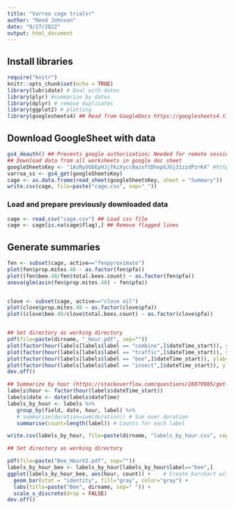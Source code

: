 ```yaml
---
title: "Varroa cage trialsr"
author: "Reed Johnson"
date: "9/27/2022"
output: html_document
---
```


## Install libraries
```r
require("knitr")
knitr::opts_chunk$set(echo = TRUE)
library(lubridate) # Deal with dates
library(plyr) #summarize by dates
library(dplyr) # remove duplicates
library(ggplot2) # plotting
library(googlesheets4) ## Read from GoogleDocs https://googlesheets4.tidyverse.org/
```

## Download GoogleSheet with data
```r
gs4_deauth() ## Prevents google authorization; Needed for remote session (but keys must be used and sheets must be shared to anyone)
## Download data from all worksheets in google doc sheet
googleSheetsKey <- "1AzRyUUbEpHJjfKzXyccBazxftDhepGJGj31zzdPzrK4" #https://docs.google.com/spreadsheets/d/1AzRyUUbEpHJjfKzXyccBazxftDhepGJGj31zzdPzrK4/edit#gid=0
varroa_ss <- gs4_get(googleSheetsKey)
cage <- as.data.frame(read_sheet(googleSheetsKey, sheet = "Summary"))
write.csv(cage, file=paste("cage.csv", sep="_"))
```
### Load and prepare previously downloaded data
```r
cage <- read.csv("cage.csv") ## Load csv file
cage <- cage[is.na(cage$flag),] ## Remove flagged lines
```

## Generate summaries
```r
fen <- subset(cage, active=="fenpyroximate")
plot(fen$prop.mites.48 ~ as.factor(fen$pfa))
plot((fen$bee.48/fen$total.bees.count) ~ as.factor(fen$pfa))
anova(glm(asin(fen$prop.mites.48) ~ fen$pfa))


clove <- subset(cage, active=="clove oil")
plot(clove$prop.mites.48 ~ as.factor(clove$pfa))
plot((clove$bee.48/clove$total.bees.count) ~ as.factor(clove$pfa))


## Set directory as working directory
pdf(file=paste(dirname, "_Hour.pdf", sep=""))
plot(factor(hour(labels[labels$label == "combine",]$dateTime_start)), ylab="Detections per Hour", xlab="Hour", main=paste("Combine", dirname, sep=" "))
plot(factor(hour(labels[labels$label == "traffic",]$dateTime_start)), ylab="Detections per Hour", xlab="Hour", main=paste("Traffic", dirname, sep=" "))
plot(factor(hour(labels[labels$label == "bee",]$dateTime_start)), ylab="Detections per Hour", xlab="Hour", main=paste("Bee", dirname, sep=" "), drop=FALSE)
plot(factor(hour(labels[labels$label == "insect",]$dateTime_start)), ylab="Detections per Hour", xlab="Hour", main=paste("Insect", dirname, sep=" "))
dev.off()

## Summarize by hour (https://stackoverflow.com/questions/28879985/get-aggregate-sum-of-data-by-day-and-hour)
labels$hour <- factor(hour(labels$dateTime_start))
labels$date <- date(labels$dateTime)
labels_by_hour <- labels %>%
   group_by(field, date, hour, label) %>%
   # summarise(duration=sum(duration)) # Sum over duration
   summarise(count=length(label)) # Counts for each label

write.csv(labels_by_hour, file=paste(dirname, "labels_by_hour.csv", sep="_"))
```

```r
## Set directory as working directory

pdf(file=paste("Bee_HourV2.pdf", sep=""))
labels_by_hour_bee <- labels_by_hour[labels_by_hour$label=="bee",]
ggplot(labels_by_hour_bee, aes(hour, count)) +    # Create barchart without 0-levels
  geom_bar(stat = "identity", fill="gray", color="gray") + 
  labs(title=paste("Bee", dirname, sep=" ")) +
  scale_x_discrete(drop = FALSE)
dev.off()

```


